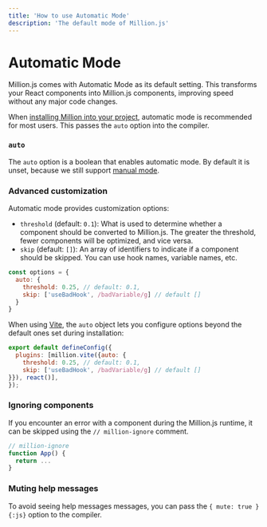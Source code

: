 ```yaml
---
title: 'How to use Automatic Mode'
description: 'The default mode of Million.js'
---
```



# Automatic Mode

Million.js comes with Automatic Mode as its default setting. This transforms your React components into Million.js components, improving speed without any major code changes.


When [installing Million into your project](/docs/install), automatic mode is recommended for most users. This passes the `auto` option into the compiler.



### `auto`

The `auto` option is a boolean that enables automatic mode. By default it is unset, because we still support [manual mode](/docs/install#configure-it-yourself).


### Advanced customization

Automatic mode provides customization options:

- `threshold` (default: `0.1`): What is used to determine whether a component should be converted to Million.js. The greater the threshold, fewer components will be optimized, and vice versa.
- `skip` (default: `[]`): An array of identifiers to indicate if a component should be skipped. You can use hook names, variable names, etc.

```js
const options = {
  auto: {
    threshold: 0.25, // default: 0.1,
    skip: ['useBadHook', /badVariable/g] // default []
  }
}
```


When using <a className="font-normal text-base" href='https://vitejs.dev/guide/'>Vite</a>, the `auto` object lets you configure options beyond the default ones set during installation:

```js
export default defineConfig({
  plugins: [million.vite({auto: {
    threshold: 0.25, // default: 0.1,
    skip: ['useBadHook', /badVariable/g] // default []
}}), react()],
});
```


### Ignoring components

If you encounter an error with a component during the Million.js runtime, it can be skipped using the `// million-ignore` comment.

```js
// million-ignore
function App() {
  return ...
}
```



### Muting help messages

To avoid seeing help messages messages, you can pass the `{ mute: true }{:js}` option to the compiler.
